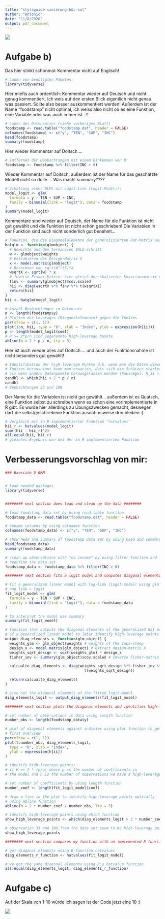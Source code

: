 ```yaml
---
title: "styleguide-sanierung-b&c-sol"
author: "Antonio"
date: "11/8/2020"
output: pdf_document
---
```


![](https://media.giphy.com/media/ekRaXuI4tCGOs/giphy.gif)

# Aufgabe b)

Das hier stinkt schonmal: Kommentar nicht auf Englisch!
```r
# Laden von benötigten Paketen:
library(tidyverse)
```


Hier miefts auch ordentlich: Kommentar wieder auf Deutsch und nicht genug
kommentiert. Ich weis auf den ersten Blick eigentlich nicht genau was passiert.
Sollte also besser auskommentiert werden! Außerdem ist der Name "foodstamp" nicht
optimal, ich weiss also nicht ob es eine Funktion, eine Variable oder was auch 
immer ist...?
```r
# Laden des Datensatzes (siehe vorheriges Blatt)
foodstamp <- read.table("foodstamp.dat", header = FALSE)
colnames(foodstamp) <- c("y", "TEN", "SUP", "INC")
head(foodstamp)
summary(foodstamp)
```

Hier wieder Kommentar auf Doitsch....
```r
# Entfernen der Beobachtungen mit einem Einkommen von 0:
foodstamp <- foodstamp %>% filter(INC > 0)
```

Wieder Kommentar auf Doitsch, außerdem ist der Name für das geschätzte Modell 
nicht so dolle.... Was macht summary????
```r
# Schätzung eines GLMs mit Logit-Link (Logit-Modell):
model_logit <- glm(
  formula = y ~ TEN + SUP + INC,
  family = binomial(link = "logit"), data = foodstamp
)
summary(model_logit)
```


Kommentare sind wieder auf Deutsch, der Name für die Funktion ist nicht gut 
gewählt und die Funktion ist nicht schön geschrieben! Die Variablen in der 
Funktion sind auch nicht sonderlich gut benahmt...
```r
# Funktion, die die Diagonalelemente der generalisierten Hat-Matrix ausgibt
hatglm <- function(glmobject) {
  # Gewichte aus dem terminalen IWLS-Schritt
  w <- glmobject$weights
  # Extrahieren der Design-Matrix X
  x <- model.matrix(glmobject)
  # Berechnen von sqrt(W^(t))*X
  wsqrtX <- sqrt(w) * x
  # Inverse Fisher-Matrix: hier gleich der skalierten Kovarianzmatrix von \beta
  finv <- summary(glmobject)$cov.scaled
  hii <- diag(wsqrtX %*% finv %*% t(wsqrtX))
  return(hii)
}
hii <- hatglm(model_logit)

# Anzahl Beobachtungen im Datensatz
n <- length(foodstamp$y)
# Plotten der Leverages (Diagonalelemente) gegen die Indizes
par(mfrow = c(1, 1))
plot(1:n, hii, type = "b", xlab = "Index", ylab = expression(h[ii]))
p <- length(model_logit$coef)
# H >= 2*p/n sind sogenannte high-leverage Punkte
abline(h = 2 * p / n, lty = 3)

```


Hier ist auch wieder alles auf Doitsch.... und auch der Funktionsnahme ist 
nicht besonders gut gewählt!
```r
# Identifikation der high-leverage Punkte d.h. wenn man die Daten dieser
# Indizes herausnimmt kann man erwarten, dass sich die Schätzer stärker ändert,
# als wenn andere Datenpunkte herausgelassen werden (Fausregel: h_ii > 2*p'/n):
candhl <- which(hii > 2 * p / n)
candhl
# Beobachtungen 33 und 108
```


Der Name für die Variablen ist nicht gut gewählt... außerdem ist es Quatsch, 
eine Funktion selbst zu schreiben wenn es schon eine vorimplementierte in R gibt.
Es wurde hier allerdings zu Übungszwecken gemacht, deswegen darf die
selbstgeschriebene Funktion ausnahmsweise drin bleiben :)
```r
# Vergleich mit in R implementierter Funktion "hatvalues"
hii_r <- hatvalues(model_logit)
sum((hii - hii_r)^2)
all.equal(hii, hii_r)
# gleiches Ergebnis wie bei der in R implementierten Funktion
```


# Verbesserungsvorschlag von mir:

```r
### Exercise 6 GRM


# load needed packages
library(tidyverse)


######## next section does load and clean up the data ########

# load foodstamp data set by using read.table function
foodstamp_data <- read.table("foodstamp.dat", header = FALSE)

# rename columns by using colnames function
colnames(foodstamp_data) <- c("y", "TEN", "SUP", "INC")

# show head and summary of foodstamp data set by using head and summary function
head(foodstamp_data)
summary(foodstamp_data)

# clean up observations with "no income" by using filter function and
# redefine the data set
foodstamp_data <- foodstamp_data %>% filter(INC > 0)

######## next section fits a logit model and computes diagonal elements ########

# fit a generalized linear model with log-link (logit-model) using glm function
# and link = logit
fit_logit_model <- glm(
  formula = y ~ TEN + SUP + INC,
  family = binomial(link = "logit"), data = foodstamp_data
)

# to interpret the model use summary
summary(fit_logit_model)

# function that outputs the diagonal elements of the generalized hat matrix
# of a generalized linear model to later identify high-leverage points
output_diag_elements <- function(glm_object) {
  weights_glm <- glm_object$weights # weights of the IWLS-steep
  design_x <- model.matrix(glm_object) # extract design-matrix X
  weights_sqrt_design <- sqrt(weights_glm) * design_x
  fisher_inv <- summary(glm_object)$cov.scaled # Inverse Fisher-matrix with scaled cov

  calcualte_diag_elements <- diag(weights_sqrt_design %*% fisher_inv %*% 
                                    t(weights_sqrt_design))

  return(calcualte_diag_elements)
}

# give out the diagonal elements of the fitted logit-model
diag_elements_logit <- output_diag_elements(fit_logit_model)

######## next section plots the diagonal elements and identifies high-leverage points ########

# set number of observations in data using length function
number_obs <- length(foodstamp_data$y)

# plot of diagonal elements against indicies using plot function to get
# first overview
par(mfrow = c(1, 1))
plot(1:number_obs, diag_elements_logit,
  type = "b", xlab = "Index",
  ylab = expression(h[ii])
)

# identify high-leverage points:
# if H >= 2 * (p/n) where p is the number of coefficients in
# the model and n is the number of observations we have a high-leverage point

# set number of coefficients by using length function
number_coef <- length(fit_logit_model$coef)

# draw a line in the plot to identify high-leverage points optically
# using abline function
abline(h = 2 * number_coef / number_obs, lty = 3)

# identify high-leverage points using which function
show_high_leverage_points <- which(diag_elements_logit > 2 * number_coef / number_obs)

# observation 33 and 108 from the data set seem to be high-leverage points
show_high_leverage_points

######## next section compares my function with an implemented R function  ########

# get diagonal elements using R function hatvalues
diag_elements_r_function <- hatvalues(fit_logit_model)

# we get the same diagonal elements using R's hatvalue function
all.equal(diag_elements_logit, diag_elements_r_function)

```

# Aufgabe c)
Auf der Skala von 1-10 würde ich sagen ist der Code jetzt eine 10 :)

![](https://media.giphy.com/media/l2Fh0DE5wsVehcqcT4/giphy.gif)
